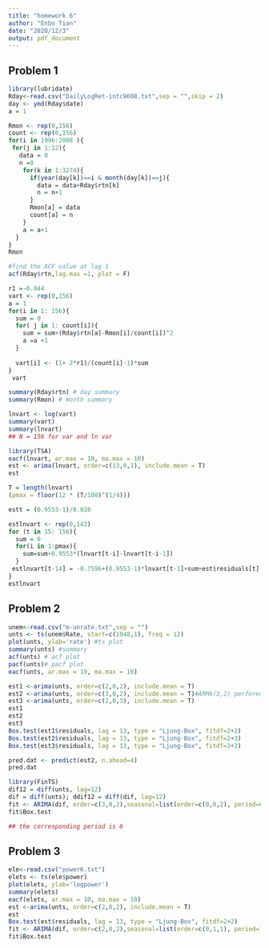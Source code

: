 ---
title: "homework 6"
author: "Enbo Tian"
date: "2020/12/3"
output: pdf_document
---

## Problem 1
\begin{enumerate}
\item[(a)]
\end{enumerate}
```{r}
library(lubridate)
Rday<-read.csv("DailyLogRet-intc9608.txt",sep = "",skip = 2)
day <- ymd(Rday$date)
a = 1

Rmon <- rep(0,156)
count <- rep(0,156)
for(i in 1996:2008 ){
 for(j in 1:12){
   data = 0
   n =0
    for(k in 1:3274){
      if(year(day[k])==i & month(day[k])==j){
        data = data+Rday$rtn[k]
        n = n+1
      }
      Rmon[a] = data
      count[a] = n
    }
    a = a+1
  }
}
Rmon
```
\begin{enumerate}
\item[(b)]
\end{enumerate}
```{r}
#find the ACF value at lag 1
acf(Rday$rtn,lag.max =1, plot = F)

r1 =-0.044
vart <- rep(0,156)
a = 1
for(i in 1: 156){
  sum = 0
  for( j in 1: count[i]){
    sum = sum+(Rday$rtn[a]-Rmon[i]/count[i])^2
    a =a +1
  }
  
  vart[i] <- (1+ 2*r1)/(count[i]-1)*sum
}
 vart
```

\begin{enumerate}
\item[(c)]
\end{enumerate}
```{r}
summary(Rday$rtn) # day summary
summary(Rmon) # month summary
```

\begin{enumerate}
\item[(d)]
\end{enumerate}
```{r}
lnvart <- log(vart)
summary(vart)
summary(lnvart)
## N = 156 for var and ln var
```
\begin{enumerate}
\item[(e)]
\end{enumerate}
```{r}
library(TSA)
eacf(lnvart, ar.max = 10, ma.max = 10)
est <- arima(lnvart, order=c(13,0,1), include.mean = T)
est
```

```{r}
T = length(lnvart)
(pmax = floor(12 * (T/100)^(1/4)))

estt = (0.9553-1)/0.028

estlnvart <- rep(0,142)
for (t in 15: 156){
  sum = 0
  for(i in 1:pmax){
    sum=sum+0.9553*(lnvart[t-i]-lnvart[t-i-1])
  }
 estlnvart[t-14] = -0.7596+(0.9553-1)*lnvart[t-1]+sum+est$residuals[t]
}
estlnvart
```

## Problem 2
\begin{enumerate}
\item[(a)]
\end{enumerate}
```{r}
unem<-read.csv("m-unrate.txt",sep = "")
unts <- ts(unem$Rate, start=c(1948,1), freq = 12)
plot(unts, ylab='rate') #ts plot
summary(unts) #summary
acf(unts) # acf plot
pacf(unts)# pacf plot
eacf(unts, ar.max = 10, ma.max = 10)
```
\begin{enumerate}
\item[(b)]
\end{enumerate}
```{r}
est1 <-arima(unts, order=c(2,0,2), include.mean = T)
est2 <-arima(unts, order=c(3,0,2), include.mean = T)#ARMA(3,2) perfered
est3 <-arima(unts, order=c(2,0,3), include.mean = T)
est1
est2
est3
Box.test(est1$residuals, lag = 13, type = "Ljung-Box", fitdf=2+2)
Box.test(est2$residuals, lag = 13, type = "Ljung-Box", fitdf=2+3)
Box.test(est3$residuals, lag = 13, type = "Ljung-Box", fitdf=3+2)
```
\begin{enumerate}
\item[(c)]
\end{enumerate}
```{r}
pred.dat <- predict(est2, n.ahead=4)
pred.dat
```

\begin{enumerate}
\item[(d)]
yes, since he AR polynomial relate to the behavior of stochastic cycles.

\item[(e)]
\end{enumerate}
```{r}
library(FinTS)
dif12 = diff(unts, lag=12)
dif = diff(unts); ddif12 = diff(dif, lag=12)
fit <- ARIMA(dif, order=c(3,0,2),seasonal=list(order=c(0,0,2), period=6), Box.test.lag=15)
fit$Box.test

## the corresponding period is 6
```

## Problem 3
```{r}
ele<-read.csv("power6.txt")
elets <- ts(ele$power)
plot(elets, ylab='logpower') 
summary(elets)
eacf(elets, ar.max = 10, ma.max = 10)
est <-arima(unts, order=c(2,0,2), include.mean = T)
est
Box.test(est$residuals, lag = 13, type = "Ljung-Box", fitdf=2+2)
fit <- ARIMA(dif, order=c(2,0,2),seasonal=list(order=c(0,1,1), period=11), Box.test.lag=14)
fit$Box.test

```